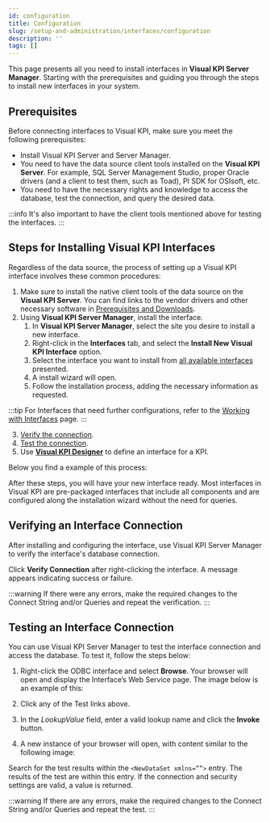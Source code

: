 ```yaml
---
id: configuration
title: Configuration
slug: /setup-and-administration/interfaces/configuration
description: ''
tags: []
---
```



This page presents all you need to install interfaces in **Visual KPI Server Manager**. Starting with the prerequisites and guiding you through the steps to install new interfaces in your system.

## Prerequisites

Before connecting interfaces to Visual KPI, make sure you meet the following prerequisites:

- Install Visual KPI Server and Server Manager.  
- You need to have the data source client tools installed on the **Visual KPI Server**. For example, SQL Server Management Studio, proper Oracle drivers (and a client to test them, such as Toad), PI SDK for OSIsoft, etc.  
- You need to have the necessary rights and knowledge to access the database, test the connection, and query the desired data.

:::info
It's also important to have the client tools mentioned above for testing the interfaces.
:::

## Steps for Installing Visual KPI Interfaces

Regardless of the data source, the process of setting up a Visual KPI interface involves these common procedures:

1. Make sure to install the native client tools of the data source on the **Visual KPI Server**. You can find links to the vendor drivers and other necessary software in [Prerequisites and Downloads](/docs/setup-and-administration/prerequisites-downloads).
2. Using **Visual KPI Server Manager**, install the interface.
    1. In **Visual KPI Server Manager**, select the site you desire to install a new interface.
    2. Right-click in the **Interfaces** tab, and select the **Install New Visual KPI Interface** option.
    3. Select the interface you want to install from [all available interfaces](#interfaces) presented.
    4. A install wizard will open.
    5. Follow the installation process, adding the necessary information as requested.

:::tip
For Interfaces that need further configurations, refer to the [Working with Interfaces](/docs/setup-and-administration/interfaces/odbc) page.
:::

3. [Verify the connection](#verifying-an-interface-connection).
4. [Test the connection](#testing-an-interface-connection).
5. Use **[Visual KPI Designer](/docs/visual-kpi-design/overview)** to define an interface for a KPI.

Below you find a example of this process:

<StylizedImage
  imgURL="img/setup-adm/interfaces/interface-install-gif.gif"
  alt=""
/>

After these steps, you will have your new interface ready. Most interfaces in Visual KPI are pre-packaged interfaces that include all components and are configured along the installation wizard without the need for queries.

## Verifying an Interface Connection

After installing and configuring the interface, use Visual KPI Server Manager to verify the interface's database connection.

Click **Verify Connection** after right-clicking the interface. A message appears indicating success or failure.

:::warning
If there were any errors, make the required changes to the Connect String and/or Queries and repeat the verification.
:::

## Testing an Interface Connection

You can use Visual KPI Server Manager to test the interface connection and access the database. To test it, follow the steps below:

1. Right-click the ODBC interface and select **Browse**. Your browser will open and display the Interface’s Web Service page. The image below is an example of this:

<StylizedImage
  imgURL="img/setup-adm/interfaces/test/test1.png"
  alt=""
/>

2. Click any of the Test links above.

3. In the _LookupValue_ field, enter a valid lookup name and click the **Invoke** button. 

<StylizedImage
  imgURL="img/setup-adm/interfaces/test/test2.png"
  alt=""
/>

4. A new instance of your browser will open, with content similar to the following image:

<StylizedImage
  imgURL="img/setup-adm/interfaces/test/test3.png"
  alt=""
/>

Search for the test results within the `<NewDataSet xmlns=””>` entry. The results of the test are within this entry. If the connection and security settings are valid, a value is returned. 

:::warning
If there are any errors, make the required changes to the Connect String and/or Queries and repeat the test.
:::
